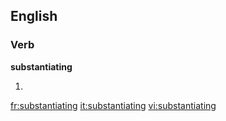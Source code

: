 ==English==

===Verb===
'''substantiating'''

# {{present participle of|[[substantiate]]}}

[[fr:substantiating]]
[[it:substantiating]]
[[vi:substantiating]]